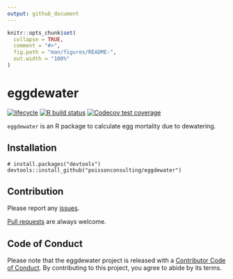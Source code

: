 ```yaml
---
output: github_document
---
```


<!-- README.md is generated from README.Rmd. Please edit that file -->

```r
knitr::opts_chunk$set(
  collapse = TRUE,
  comment = "#>",
  fig.path = "man/figures/README-",
  out.width = "100%"
)
```
# eggdewater

<!-- badges: start -->
[![lifecycle](https://img.shields.io/badge/lifecycle-experimental-orange.svg)](https://www.tidyverse.org/lifecycle/#experimental)
[![R build status](https://github.com/poissonconsulting/eggdewater/workflows/R-CMD-check/badge.svg)](https://github.com/poissonconsulting/eggdewater/actions)
[![Codecov test coverage](https://codecov.io/gh/poissonconsulting/eggdewater/branch/master/graph/badge.svg)](https://codecov.io/gh/poissonconsulting/eggdewater?branch=master)
  <!-- badges: end -->

`eggdewater` is an R package to calculate egg mortality due to dewatering.

## Installation

```
# install.packages("devtools")
devtools::install_github("poissonconsulting/eggdewater")
```


## Contribution

Please report any [issues](https://github.com/poissonconsulting/eggdewater/issues).

[Pull requests](https://github.com/poissonconsulting/eggdewater/pulls) are always welcome.

## Code of Conduct

Please note that the eggdewater project is released with a [Contributor Code of Conduct](https://contributor-covenant.org/version/2/0/CODE_OF_CONDUCT.html). By contributing to this project, you agree to abide by its terms.

